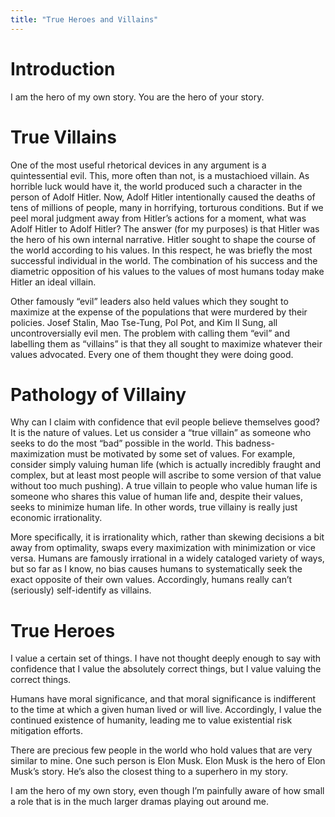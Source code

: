```yaml
---
title: "True Heroes and Villains"
---
```


# Introduction

I am the hero of my own story. You are the hero of your story.

# True Villains

One of the most useful rhetorical devices in any argument is a quintessential evil. This, more often than not, is a mustachioed villain. As horrible luck would have it, the world produced such a character in the person of Adolf Hitler.
Now, Adolf Hitler intentionally caused the deaths of tens of millions of people, many in horrifying, torturous conditions. But if we peel moral judgment away from Hitler’s actions for a moment, what was Adolf Hitler to Adolf Hitler? The answer (for my purposes) is that Hitler was the hero of his own internal narrative. Hitler sought to shape the course of the world according to his values. In this respect, he was briefly the most successful individual in the world. The combination of his success and the diametric opposition of his values to the values of most humans today make Hitler an ideal villain.

Other famously "evil" leaders also held values which they sought to maximize at the expense of the populations that were murdered by their policies. Josef Stalin, Mao Tse-Tung, Pol Pot, and Kim Il Sung, all uncontroversially evil men.
The problem with calling them "evil" and labelling them as "villains" is that they all sought to maximize whatever their values advocated. Every one of them thought they were doing good.

# Pathology of Villainy

Why can I claim with confidence that evil people believe themselves good? It is the nature of values. Let us consider a "true villain" as someone who seeks to do the most "bad" possible in the world. This badness-maximization must be motivated by some set of values. For example, consider simply valuing human life (which is actually incredibly fraught and complex, but at least most people will ascribe to some version of that value without too much pushing). A true villain to people who value human life is someone who shares this value of human life and, despite their values, seeks to minimize human life. In other words, true villainy is really just economic irrationality.

More specifically, it is irrationality which, rather than skewing decisions a bit away from optimality, swaps every maximization with minimization or vice versa. Humans are famously irrational in a widely cataloged variety of ways, but so far as I know, no bias causes humans to systematically seek the exact opposite of their own values. Accordingly, humans really can’t (seriously) self-identify as villains.

# True Heroes

I value a certain set of things. I have not thought deeply enough to say with confidence that I value the absolutely correct things, but I value valuing the correct things. 

Humans have moral significance, and that moral significance is indifferent to the time at which a given human lived or will live. Accordingly, I value the continued existence of humanity, leading me to value existential risk mitigation efforts.

There are precious few people in the world who hold values that are very similar to mine. One such person is Elon Musk. Elon Musk is the hero of Elon Musk’s story. He’s also the closest thing to a superhero in my story.

I am the hero of my own story, even though I’m painfully aware of how small a role that is in the much larger dramas playing out around me.

